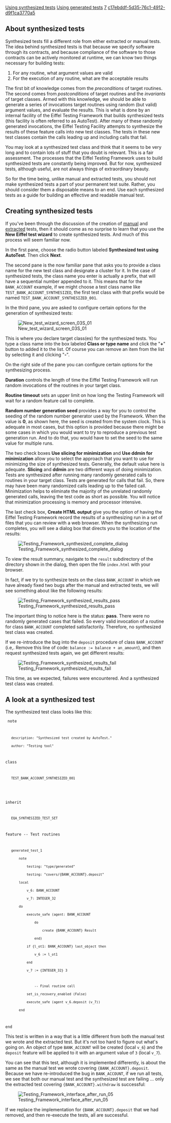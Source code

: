 [[Property:title|Using synthesized tests]]
[[Property:link_title|Using generated tests]]
[[Property:weight|7]]
[[Property:uuid|c17ebddf-5d35-76c1-4912-d9f1ca3770a5]]
{{underconstruction}}



==About synthesized tests==

Synthesized tests fill a different role from either extracted or manual tests. The idea behind synthesized tests is that because we specify software through its contracts, and because compliance of the software to those contracts can be actively monitored at runtime, we can know two things necessary for building tests:
#For any routine, what argument values are valid 
#For the execution of any routine, what are the acceptable results

The first bit of knowledge comes from the ''preconditions'' of target routines. The second comes from ''postconditions'' of target routines and the ''invariants'' of target classes. Armed with this knowledge, we should be able to generate a series of invocations target routines using random (but valid) argument values, and evaluate the results. This is what is done by an internal facility of the Eiffel Testing Framework that builds synthesized tests (this facility is often referred to as AutoTest). After many of these randomly generated invocations, the Eiffel Testing Facility attempts to synthesize the results of these feature calls into new test classes. The tests in these new test classes contain the calls leading up and including calls that fail. 

You may look at a synthesized test class and think that it seems to be very long and to contain lots of stuff that you doubt is relevant. This is a fair assessment. The processes that the Eiffel Testing Framework uses to build synthesized tests are constantly being improved. But for now, synthesized tests, although useful, are not always things of extraordinary beauty. 

So for the time being, unlike manual and extracted tests, you should not make synthesized tests a part of your permanent test suite. Rather, you should consider them a disposable means to an end. Use each synthesized tests as a guide for building an effective and readable manual test. 


==Creating synthesized tests==

If you've been through the discussion of the creation of [[Create a manual test|manual]] and [[Using extracted tests|extracted]] tests, then it should come as no surprise to learn that you use the '''New Eiffel test wizard''' to create synthesized tests. And much of this process will seem familiar now. 

In the first pane, choose the radio button labeled '''Synthesized test using AutoTest'''. Then click '''Next'''. 

The second pane is the now familiar pane that asks you to provide a class name for the new test class and designate a cluster for it. In the case of synthesized tests, the class name you enter is actually a prefix, that will have a sequential number appended to it. This means that for the <code>BANK_ACCOUNT</code> example, if we might choose a test class name like <code>TEST_BANK_ACCOUNT_SYNTHESIZED</code>, the first test class with that prefix would be named <code>TEST_BANK_ACCOUNT_SYNTHESIZED_001</code>.

In the third pane, you are asked to configure certain options for the generation of synthesized tests: 


[[Image:New test wizard screen 03S 01]]


This is where you declare target class(es) for the synthesized tests. You type a class name into the box labeled '''Class or type name''' and click the "'''+'''" button to added it to the list. Of course you can remove an item from the list by selecting it and clicking "'''-'''".

On the right side of the pane you can configure certain options for the synthesizing process.

'''Duration''' controls the length of time the Eiffel Testing Framework will run random invocations of the routines in your target class.

'''Routine timeout''' sets an upper limit on how long the Testing Framework will wait for a random feature call to complete.

'''Random number generation seed''' provides a way for you to control the seeding of the random number generator used by the Framework. When the value is '''0''', as shown here, the seed is created from the system clock. This is adequate in most cases, but this option is provided because there might be some cases in which you would want to try to reproduce a previous test generation run. And to do that, you would have to set the seed to the same value for multiple runs.

The two check boxes '''Use slicing for minimization''' and '''Use ddmin for minimization''' allow you to select the approach that you want to use for minimizing the size of synthesized tests. Generally, the default value here is adequate. '''Slicing''' and '''ddmin''' are two different ways of doing minimization. Tests are synthesized after running many randomly generated calls to routines in your target class. Tests are generated for calls that fail. So, there may have been many randomized calls leading up to the failed call. Minimization helps to eliminate the majority of the unrelated randomly generated calls, leaving the test code as short as possible. You will notice that minimization processing is memory and processor intensive. 

The last check box, '''Create HTML output''' give you the option of having the Eiffel Testing Framework record the results of a synthesizing run in a set of files that you can review with a web browser. When the synthesizing run completes, you will see a dialog box that directs you to the location of the results:


[[Image:Testing Framework synthesized complete dialog]]


To view the result summary, navigate to the <code>result</code> subdirectory of the directory shown in the dialog, then open the file <code>index.html</code> with your browser.


{{note|The <code>result</code> directory includes files that summarize the whole synthesized testing process. Some of these are lengthy because they contain information on test cases used for each target routine.  }}


In fact, if we try to synthesize tests on the class <code>BANK_ACCOUNT</code> in which we have already fixed two bugs after the manual and extracted tests, we will see something about like the following results:


[[Image:Testing Framework synthesized results pass]]


The important thing to notice here is the status: '''pass'''. There were no randomly generated cases that failed. So every valid invocation of a routine for class <code>BANK_ACCOUNT</code> completed satisfactorily. Therefore, no synthesized test class was created.

If we re-introduce the bug into the <code>deposit</code> procedure of class <code>BANK_ACCOUNT</code> (i.e,. Remove this line of code: <code>balance := balance + an_amount</code>), and then request synthesized tests again, we get different results:


[[Image:Testing Framework synthesized results fail]]


This time, as we expected, failures were encountered. And a synthesized test class was created. 


==A look at a synthesized test==


The synthesized test class looks like this:


<code>
note
    description: "Synthesized test created by AutoTest."
    author: "Testing tool"

class
    TEST_BANK_ACCOUNT_SYNTHESIZED_001
	
inherit
    EQA_SYNTHESIZED_TEST_SET

feature -- Test routines

    generated_test_1
        note
            testing: "type/generated"
            testing: "covers/{BANK_ACCOUNT}.deposit"
        local
            v_6: BANK_ACCOUNT
            v_7: INTEGER_32
        do
            execute_safe (agent: BANK_ACCOUNT
                do
                    create {BANK_ACCOUNT} Result
                end)
            if {l_ot1: BANK_ACCOUNT} last_object then
                v_6 := l_ot1
            end
            v_7 := {INTEGER_32} 3

                -- Final routine call
            set_is_recovery_enabled (False)
            execute_safe (agent v_6.deposit (v_7))
        end

end
</code> 


{{note|If you've been following along by the doing these examples in EiffelStudio, you may notice that your synthesized class looks slightly different. }}


This test is written in a way that is a little different from both the manual test we wrote and the extracted test. But it's not too hard to figure out what's going on. An object of type <code>BANK_ACCOUNT</code> will be created (local <code>v_6</code>) and the <code>deposit</code> feature will be applied to it with an argument value of <code>3</code> (local <code>v_7</code>). 

You can see that this test, although it is implemented differently, is about the same as the manual test we wrote covering <code>{BANK_ACCOUNT}.deposit</code>. Because we have re-introduced the bug in <code>BANK_ACCOUNT</code>, if we run all tests, we see that both our manual test and the synthesized test are failing ... only the extracted test covering <code>{BANK_ACCOUNT}.withdraw</code> is successful:


[[Image:Testing Framework interface after run 05]]


If we replace the implementation for <code>{BANK_ACCOUNT}.deposit</code> that we had removed, and then re-execute the tests, all are successful.



